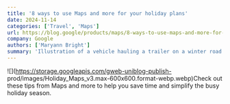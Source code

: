 ```yaml
---
title: '8 ways to use Maps and more for your holiday plans'
date: 2024-11-14
categories: ['Travel', 'Maps']
url: https://blog.google/products/maps/8-ways-to-use-maps-and-more-for-your-holiday-plans/
company: Google
authors: ['Maryann Bright']
summary: 'Illustration of a vehicle hauling a trailer on a winter road'
---
```



![](https://storage.googleapis.com/gweb-uniblog-publish-
prod/images/Holiday_Maps_v3.max-600x600.format-webp.webp)Check out these tips
from Maps and more to help you save time and simplify the busy holiday season.


